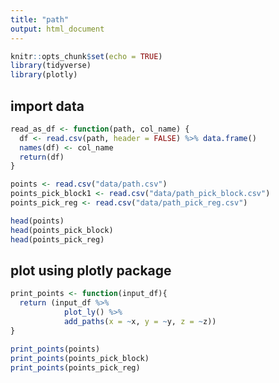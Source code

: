 ---
title: "path"
output: html_document
---

```{r setup, include=FALSE}
knitr::opts_chunk$set(echo = TRUE)
library(tidyverse)
library(plotly)
```

## import data 
```{r import_data}
read_as_df <- function(path, col_name) {
  df <- read.csv(path, header = FALSE) %>% data.frame()
  names(df) <- col_name
  return(df)
}

points <- read.csv("data/path.csv")
points_pick_block1 <- read.csv("data/path_pick_block.csv")
points_pick_reg <- read.csv("data/path_pick_reg.csv")

head(points)
head(points_pick_block)
head(points_pick_reg)
```

## plot using plotly package
```{r plotly}
print_points <- function(input_df){
  return (input_df %>% 
            plot_ly() %>% 
            add_paths(x = ~x, y = ~y, z = ~z))
}

print_points(points)
print_points(points_pick_block)
print_points(points_pick_reg)

```





